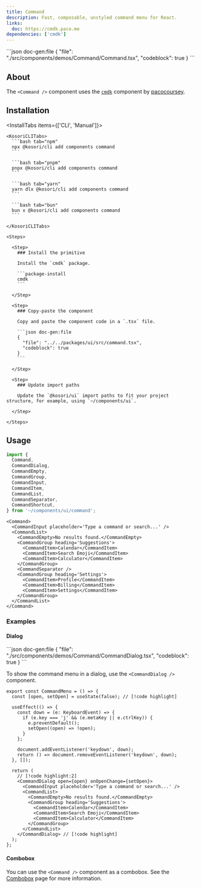 ```yaml
---
title: Command
description: Fast, composable, unstyled command menu for React.
links:
  doc: https://cmdk.paco.me
dependencies: ['cmdk']
---
```


<ComponentPreview name='command'>
```json doc-gen:file
{
  "file": "./src/components/demos/Command/Command.tsx",
  "codeblock": true
}
```
</ComponentPreview>

## About

The `<Command />` component uses the [`cmdk`](https://cmdk.paco.me) component by [pacocoursey](https://twitter.com/pacocoursey).

## Installation

<InstallTabs items={['CLI', 'Manual']}>

  <Tab value='CLI'>
  
    <KosoriCLITabs>
      ```bash tab="npm"
      npx @kosori/cli add components command
      ```

      ```bash tab="pnpm"
      pnpx @kosori/cli add components command
      ```

      ```bash tab="yarn"
      yarn dlx @kosori/cli add components command
      ```

      ```bash tab="bun"
      bun x @kosori/cli add components command
      ```

    </KosoriCLITabs>

  </Tab>

  <Tab value='Manual'>

    <Steps>

      <Step>
        ### Install the primitive

        Install the `cmdk` package.

        ```package-install
        cmdk
        ```

      </Step>

      <Step>
        ### Copy-paste the component

        Copy and paste the component code in a `.tsx` file.

        ```json doc-gen:file
        {
          "file": "../../packages/ui/src/command.tsx",
          "codeblock": true
        }
        ```

      </Step>

      <Step>
        ### Update import paths

        Update the `@kosori/ui` import paths to fit your project structure, for example, using `~/components/ui`.

      </Step>

    </Steps>

  </Tab>

</InstallTabs>

## Usage

```ts
import {
  Command,
  CommandDialog,
  CommandEmpty,
  CommandGroup,
  CommandInput,
  CommandItem,
  CommandList,
  CommandSeparator,
  CommandShortcut,
} from '~/components/ui/command';
```

```tsx
<Command>
  <CommandInput placeholder='Type a command or search...' />
  <CommandList>
    <CommandEmpty>No results found.</CommandEmpty>
    <CommandGroup heading='Suggestions'>
      <CommandItem>Calendar</CommandItem>
      <CommandItem>Search Emoji</CommandItem>
      <CommandItem>Calculator</CommandItem>
    </CommandGroup>
    <CommandSeparator />
    <CommandGroup heading='Settings'>
      <CommandItem>Profile</CommandItem>
      <CommandItem>Billing</CommandItem>
      <CommandItem>Settings</CommandItem>
    </CommandGroup>
  </CommandList>
</Command>
```

### Examples

#### Dialog

<ComponentPreview name='command-dialog'>
```json doc-gen:file
{
  "file": "./src/components/demos/Command/CommandDialog.tsx",
  "codeblock": true
}
```
</ComponentPreview>

To show the command menu in a dialog, use the `<CommandDialog />` component.

```tsx
export const CommandMenu = () => {
  const [open, setOpen] = useState(false); // [!code highlight]

  useEffect(() => {
    const down = (e: KeyboardEvent) => {
      if (e.key === 'j' && (e.metaKey || e.ctrlKey)) {
        e.preventDefault();
        setOpen((open) => !open);
      }
    };

    document.addEventListener('keydown', down);
    return () => document.removeEventListener('keydown', down);
  }, []);

  return (
    // [!code highlight:2]
    <CommandDialog open={open} onOpenChange={setOpen}>
      <CommandInput placeholder='Type a command or search...' />
      <CommandList>
        <CommandEmpty>No results found.</CommandEmpty>
        <CommandGroup heading='Suggestions'>
          <CommandItem>Calendar</CommandItem>
          <CommandItem>Search Emoji</CommandItem>
          <CommandItem>Calculator</CommandItem>
        </CommandGroup>
      </CommandList>
    </CommandDialog> // [!code highlight]
  );
};
```

#### Combobox

You can use the `<Command />` component as a combobox. See the [Combobox](/docs/ui/combobox) page for more information.
